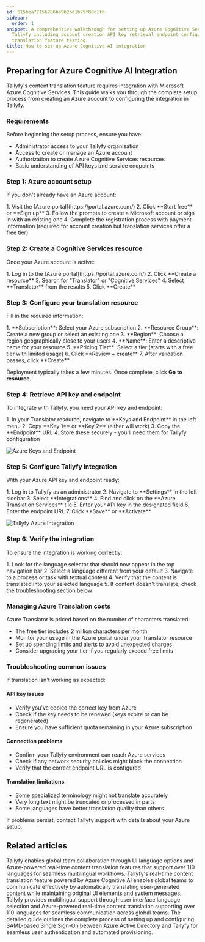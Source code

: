```yaml
---
id: 615bea77156786ba9b2bd1b75f80c1fb
sidebar:
  order: 1
snippet: A comprehensive walkthrough for setting up Azure Cognitive Services with
  Tallyfy including account creation API key retrieval endpoint configuration and
  translation feature testing.
title: How to set up Azure Cognitive AI integration
---
```



## Preparing for Azure Cognitive AI Integration

Tallyfy's content translation feature requires integration with Microsoft Azure Cognitive Services. This guide walks you through the complete setup process from creating an Azure account to configuring the integration in Tallyfy.

### Requirements

Before beginning the setup process, ensure you have:

- Administrator access to your Tallyfy organization
- Access to create or manage an Azure account
- Authorization to create Azure Cognitive Services resources
- Basic understanding of API keys and service endpoints

### Step 1: Azure account setup

If you don't already have an Azure account:

<Steps>
1. Visit the [Azure portal](https://portal.azure.com/)
2. Click **Start free** or **Sign up**
3. Follow the prompts to create a Microsoft account or sign in with an existing one
4. Complete the registration process with payment information (required for account creation but translation services offer a free tier)
</Steps>

### Step 2: Create a Cognitive Services resource

Once your Azure account is active:

<Steps>
1. Log in to the [Azure portal](https://portal.azure.com/)
2. Click **Create a resource**
3. Search for "Translator" or "Cognitive Services"
4. Select **Translator** from the results
5. Click **Create**
</Steps>

### Step 3: Configure your translation resource

Fill in the required information:

<Steps>
1. **Subscription**: Select your Azure subscription
2. **Resource Group**: Create a new group or select an existing one
3. **Region**: Choose a region geographically close to your users
4. **Name**: Enter a descriptive name for your resource
5. **Pricing Tier**: Select a tier (starts with a free tier with limited usage)
6. Click **Review + create**
7. After validation passes, click **Create**
</Steps>

Deployment typically takes a few minutes. Once complete, click **Go to resource**.

### Step 4: Retrieve API key and endpoint

To integrate with Tallyfy, you need your API key and endpoint:

<Steps>
1. In your Translator resource, navigate to **Keys and Endpoint** in the left menu
2. Copy **Key 1** or **Key 2** (either will work)
3. Copy the **Endpoint** URL
4. Store these securely - you'll need them for Tallyfy configuration
</Steps>

![Azure Keys and Endpoint](https://screenshots.tallyfy.com/tallyfy%2Fpro%2Fdesktop-light-azure-keys-endpoint.png)

### Step 5: Configure Tallyfy integration

With your Azure API key and endpoint ready:

<Steps>
1. Log in to Tallyfy as an administrator
2. Navigate to **Settings** in the left sidebar
3. Select **Integrations**
4. Find and click on the **Azure Translation Services** tile
5. Enter your API key in the designated field
6. Enter the endpoint URL
7. Click **Save** or **Activate**
</Steps>

![Tallyfy Azure Integration](https://screenshots.tallyfy.com/tallyfy%2Fpro%2Fdesktop-light-azure-integration-setup.png)

### Step 6: Verify the integration

To ensure the integration is working correctly:

<Steps>
1. Look for the language selector that should now appear in the top navigation bar
2. Select a language different from your default
3. Navigate to a process or task with textual content
4. Verify that the content is translated into your selected language
5. If content doesn't translate, check the troubleshooting section below
</Steps>

### Managing Azure Translation costs

Azure Translator is priced based on the number of characters translated:

- The free tier includes 2 million characters per month
- Monitor your usage in the Azure portal under your Translator resource
- Set up spending limits and alerts to avoid unexpected charges
- Consider upgrading your tier if you regularly exceed free limits

### Troubleshooting common issues

If translation isn't working as expected:

#### API key issues

- Verify you've copied the correct key from Azure
- Check if the key needs to be renewed (keys expire or can be regenerated)
- Ensure you have sufficient quota remaining in your Azure subscription

#### Connection problems

- Confirm your Tallyfy environment can reach Azure services
- Check if any network security policies might block the connection
- Verify that the correct endpoint URL is configured

#### Translation limitations

- Some specialized terminology might not translate accurately
- Very long text might be truncated or processed in parts
- Some languages have better translation quality than others

If problems persist, contact Tallyfy support with details about your Azure setup.


## Related articles
<CardGrid>
<LinkTitleCard header="<b>Integrations > Azure Translation Services</b>" href="/products/pro/integrations/azure-translation/" > Tallyfy enables global team collaboration through UI language options and Azure-powered real-time content translation features that support over 110 languages for seamless multilingual workflows. </LinkTitleCard>
<LinkTitleCard header="<b>Azure Translation > How to use content translation</b>" href="/products/pro/integrations/azure-translation/how-to-use-content-translation/" > Tallyfy's real-time content translation feature powered by Azure Cognitive AI enables global teams to communicate effectively by automatically translating user-generated content while maintaining original UI elements and system messages. </LinkTitleCard>
<LinkTitleCard header="<b>Miscellaneous > Translate content</b>" href="/products/pro/miscellaneous/how-can-i-translate-content-in-tallyfy/" > Tallyfy provides multilingual support through user interface language selection and Azure-powered real-time content translation supporting over 110 languages for seamless communication across global teams. </LinkTitleCard>
<LinkTitleCard header="<b>Authentication > Integrate Azure AD</b>" href="/products/pro/integrations/authentication/how-to-integrate-azure-ad-samlsso-with-tallyfy/" > The detailed guide outlines the complete process of setting up and configuring SAML-based Single Sign-On between Azure Active Directory and Tallyfy for seamless user authentication and automated provisioning. </LinkTitleCard>
</CardGrid>